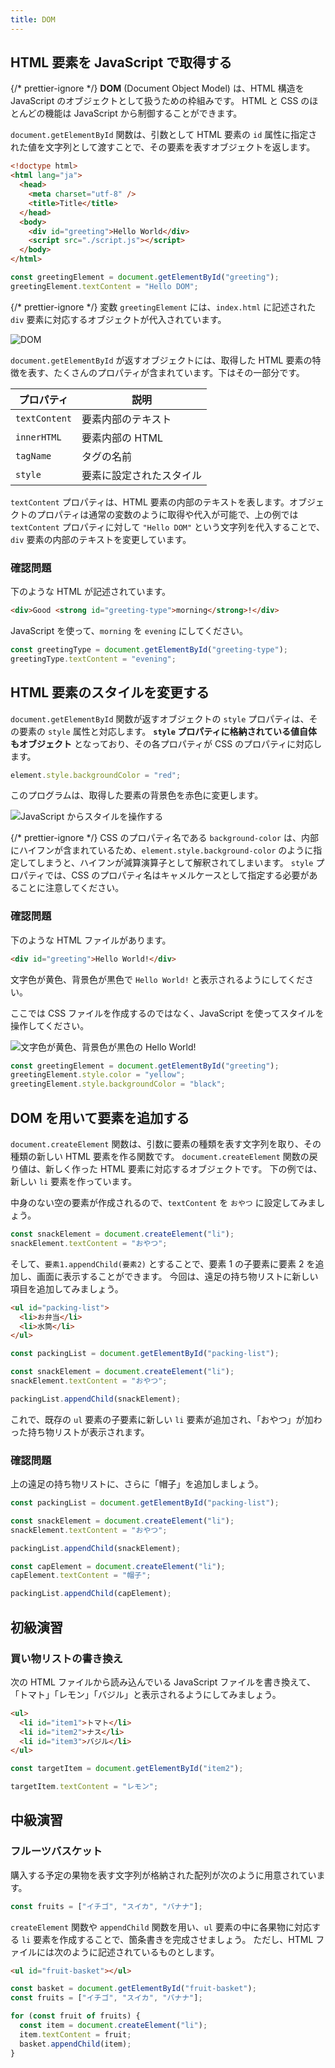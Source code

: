 ```yaml
---
title: DOM
---
```


## <Term>HTML</Term> 要素を <Term>JavaScript</Term> で取得する

{/* prettier-ignore */}
<Term>**DOM**</Term> (Document Object Model) は、<Term>HTML</Term> 構造を <Term>JavaScript</Term> の<Term>オブジェクト</Term>として扱うための枠組みです。
<Term>HTML</Term> と <Term>CSS</Term> のほとんどの機能は <Term>JavaScript</Term> から制御することができます。

`document.getElementById` <Term>関数</Term>は、<Term>引数</Term>として <Term>HTML 要素</Term>の `id` <Term>属性</Term>に指定された値を<Term>文字列</Term>として<Term>渡す</Term>ことで、その<Term>要素</Term>を表す<Term>オブジェクト</Term>を<Term>返し</Term>ます。

```html title="index.html"
<!doctype html>
<html lang="ja">
  <head>
    <meta charset="utf-8" />
    <title>Title</title>
  </head>
  <body>
    <div id="greeting">Hello World</div>
    <script src="./script.js"></script>
  </body>
</html>
```

```js title="script.js"
const greetingElement = document.getElementById("greeting");
greetingElement.textContent = "Hello DOM";
```

<ViewSource url={import.meta.url} path="_samples/get-element-by-id" />

{/* prettier-ignore */}
<Term>変数</Term> `greetingElement` には、`index.html` に記述された `div` <Term>要素</Term>に対応する<Term>オブジェクト</Term>が<Term>代入</Term>されています。

![DOM](./dom.png)

`document.getElementById` が<Term>返す</Term><Term>オブジェクト</Term>には、取得した HTML <Term>要素</Term>の特徴を表す、たくさんの<Term>プロパティ</Term>が含まれています。下はその一部分です。

| プロパティ    | 説明                                  |
| ------------- | ------------------------------------- |
| `textContent` | <Term>要素</Term>内部のテキスト       |
| `innerHTML`   | <Term>要素</Term>内部の HTML          |
| `tagName`     | <Term>タグ</Term>の名前               |
| `style`       | <Term>要素</Term>に設定されたスタイル |

`textContent` <Term>プロパティ</Term>は、<Term>HTML 要素</Term>の内部のテキストを表します。<Term>オブジェクト</Term>の<Term>プロパティ</Term>は通常の<Term>変数</Term>のように取得や<Term>代入</Term>が可能で、上の例では `textContent` <Term>プロパティ</Term>に対して `"Hello DOM"` という<Term>文字列</Term>を代入することで、`div` <Term>要素</Term>の内部のテキストを変更しています。

### 確認問題

下のような HTML が記述されています。

```html title="index.html"
<div>Good <strong id="greeting-type">morning</strong>!</div>
```

JavaScript を使って、`morning` を `evening` にしてください。

<Answer>

```js title="script.js"
const greetingType = document.getElementById("greeting-type");
greetingType.textContent = "evening";
```

<ViewSource url={import.meta.url} path="_samples/good-evening" />

</Answer>

## <Term>HTML 要素</Term>のスタイルを変更する

`document.getElementById` <Term>関数</Term>が返す<Term>オブジェクト</Term>の `style` <Term>プロパティ</Term>は、その要素の <Term>`style` 属性</Term>と対応します。 **`style` <Term>プロパティ</Term>に格納されている<Term>値</Term>自体も<Term>オブジェクト</Term>** となっており、その各<Term>プロパティ</Term>が CSS の<Term type="cssProperty">プロパティ</Term>に対応します。

```js title="script.js"
element.style.backgroundColor = "red";
```

このプログラムは、取得した<Term>要素</Term>の背景色を赤色に変更します。

![JavaScript からスタイルを操作する](./change-styles.png)

{/* prettier-ignore */}
<Term>CSS</Term> の<Term type="cssProperty">プロパティ</Term>名である `background-color` は、内部にハイフンが含まれているため、`element.style.background-color` のように指定してしまうと、ハイフンが減算<Term>演算子</Term>として解釈されてしまいます。
`style` <Term>プロパティ</Term>では、<Term>CSS</Term> の<Term type="cssProperty">プロパティ</Term>名は<Term>キャメルケース</Term>として指定する必要があることに注意してください。

### 確認問題

下のような HTML ファイルがあります。

```html title="index.html"
<div id="greeting">Hello World!</div>
```

文字色が黄色、背景色が黒色で `Hello World!` と表示されるようにしてください。

ここでは CSS ファイルを作成するのではなく、JavaScript を使ってスタイルを操作してください。

![文字色が黄色、背景色が黒色の Hello World!](./yellow-hello-world.png)

<Answer>

```js title="script.js"
const greetingElement = document.getElementById("greeting");
greetingElement.style.color = "yellow";
greetingElement.style.backgroundColor = "black";
```

<ViewSource url={import.meta.url} path="_samples/change-styles" />

</Answer>

## DOM を用いて要素を追加する

`document.createElement` 関数は、引数に要素の種類を表す文字列を取り、その種類の新しい HTML 要素を作る関数です。
`document.createElement` 関数の戻り値は、新しく作った HTML 要素に対応するオブジェクトです。
下の例では、新しい `li` 要素を作っています。

中身のない空の要素が作成されるので、`textContent` を `おやつ` に設定してみましょう。

```js title="script.js"
const snackElement = document.createElement("li");
snackElement.textContent = "おやつ";
```

そして、`要素1.appendChild(要素2)` とすることで、要素 1 の子要素に要素 2 を追加し、画面に表示することができます。
今回は、遠足の持ち物リストに新しい項目を追加してみましょう。

```html title="index.html"
<ul id="packing-list">
  <li>お弁当</li>
  <li>水筒</li>
</ul>
```

```js title="script.js"
const packingList = document.getElementById("packing-list");

const snackElement = document.createElement("li");
snackElement.textContent = "おやつ";

packingList.appendChild(snackElement);
```

これで、既存の `ul` 要素の子要素に新しい `li` 要素が追加され、「おやつ」が加わった持ち物リストが表示されます。

### 確認問題

上の遠足の持ち物リストに、さらに「帽子」を追加しましょう。

<Answer>

```js title="script.js"
const packingList = document.getElementById("packing-list");

const snackElement = document.createElement("li");
snackElement.textContent = "おやつ";

packingList.appendChild(snackElement);

const capElement = document.createElement("li");
capElement.textContent = "帽子";

packingList.appendChild(capElement);
```

<ViewSource url={import.meta.url} path="_samples/add-element-exercise" />

</Answer>

## 初級演習

### 買い物リストの書き換え

次の HTML ファイルから読み込んでいる JavaScript ファイルを書き換えて、「トマト」「レモン」「バジル」と表示されるようにしてみましょう。

```html title="index.html"
<ul>
  <li id="item1">トマト</li>
  <li id="item2">ナス</li>
  <li id="item3">バジル</li>
</ul>
```

<Answer title="買い物リストの書き換え">

```js title="script.js"
const targetItem = document.getElementById("item2");

targetItem.textContent = "レモン";
```

<ViewSource url={import.meta.url} path="_samples/change-shopping-memo" />

</Answer>

## 中級演習

### フルーツバスケット

購入する予定の果物を表す文字列が格納された配列が次のように用意されています。

```js
const fruits = ["イチゴ", "スイカ", "バナナ"];
```

`createElement` 関数や `appendChild` 関数を用い、`ul` 要素の中に各果物に対応する `li` 要素を作成することで、箇条書きを完成させましょう。
ただし、HTML ファイルには次のように記述されているものとします。

```html title="index.html"
<ul id="fruit-basket"></ul>
```

<Answer title="フルーツバスケット">

```js title="script.js"
const basket = document.getElementById("fruit-basket");
const fruits = ["イチゴ", "スイカ", "バナナ"];

for (const fruit of fruits) {
  const item = document.createElement("li");
  item.textContent = fruit;
  basket.appendChild(item);
}
```

<ViewSource url={import.meta.url} path="_samples/fruit-basket" />

</Answer>

